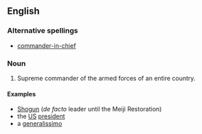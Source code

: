 ==English==
===Alternative spellings===
* [[commander-in-chief]]

===Noun===
{{en-noun|sg=[[commander]] in [[chief]]|commanders in chief}}

# Supreme commander of the armed forces of an entire country.

====Examples====
{{rfc-header|Examples}}
*[[Shogun]] (''de facto'' leader until the Meiji Restoration)
*the [[US]] [[president]]
*a [[generalissimo]]